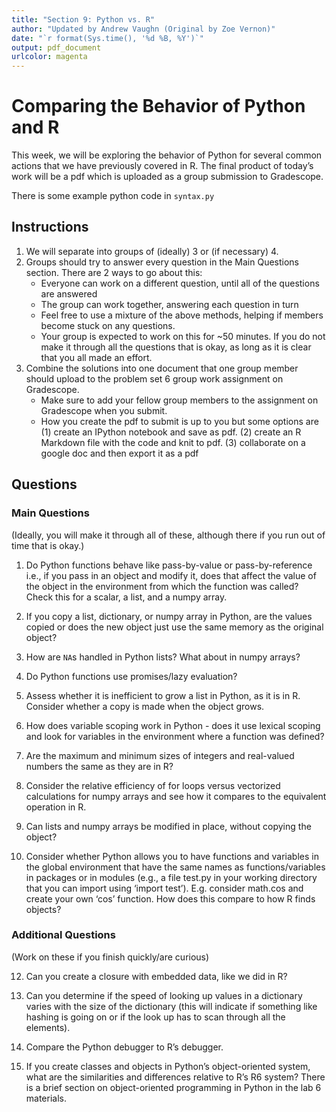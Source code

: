 ```yaml
---
title: "Section 9: Python vs. R"
author: "Updated by Andrew Vaughn (Original by Zoe Vernon)"
date: "`r format(Sys.time(), '%d %B, %Y')`"
output: pdf_document
urlcolor: magenta
---
```

# Comparing the Behavior of Python and R

This week, we will be exploring the behavior of Python for several common 
actions that we have previously covered in R. The final product of today's work 
will be a pdf which is uploaded as a group submission to Gradescope. 

There is some example python code in `syntax.py`

## Instructions

1) We will separate into groups of (ideally) 3 or (if necessary) 4. 
2) Groups should try to answer every question in the Main Questions section. There are 2 ways to go 
about this:
    - Everyone can work on a different question, until all of the questions are answered
    - The group can work together, answering each question in turn
    - Feel free to use a mixture of the above methods, helping if members become stuck
    on any questions.
    - Your group is expected to work on this for ~50 minutes.  If you do not make it through all the questions
    that is okay, as long as it is clear that you all made an effort.  
3) Combine the solutions into one document that one group member should upload to the problem set 6 group work assignment on Gradescope. 
    - Make sure to add your fellow group members to the assignment on Gradescope when you submit.
    - How you create the pdf to submit is up to you but some options are (1) create an IPython notebook and save as pdf.  (2) create an R Markdown file with the code and knit to pdf. (3) collaborate on a google doc and then export it as a pdf

## Questions

### Main Questions

(Ideally, you will make it through all of these, although there if you run out 
of time that is okay.)

1) Do Python functions behave like pass-by-value or pass-by-reference  
i.e., if you pass in an object and modify it, does that affect the value of the 
object in the environment from which the function was called?  
Check this for a scalar, a list, and a numpy array.

2) If you copy a list, dictionary, or numpy array in Python, are the values copied 
or does the new object just use the same memory as the original object?

3) How are `NA`s handled in Python lists? What about in numpy arrays?

4) Do Python functions use promises/lazy evaluation?

5) Assess whether it is inefficient to grow a list in Python, as it is in R. Consider 
whether a copy is made when the object grows.

6) How does variable scoping work in Python - does it use lexical scoping and 
look for variables in the environment where a function was defined?

7) Are the maximum and minimum sizes of integers and real-valued numbers the same
as they are in R?

8) Consider the relative efficiency of for loops versus vectorized calculations 
for numpy arrays and see how it compares to the equivalent operation in R. 

9) Can lists and numpy arrays be modified in place, without copying the object?

10) Consider whether Python allows you to have functions and variables in the 
global environment that have the same names as functions/variables in packages or 
in modules (e.g., a file test.py in your working directory that you can import 
using 'import test'). E.g. consider math.cos and create your own 'cos' function. 
How does this compare to how R finds objects?


### Additional Questions

(Work on these if you finish quickly/are curious)

12) Can you create a closure with embedded data, like we did in R?

13) Can you determine if the speed of looking up values in a dictionary varies 
with the size of the dictionary (this will indicate if something like hashing is 
going on or if the look up has to scan through all the elements).

14) Compare the Python debugger to R's debugger.

15) If you create classes and objects in Python's object-oriented system, what are 
the similarities and differences relative to R's R6 system? There is a brief section 
on object-oriented programming in Python in the lab 6 materials.

